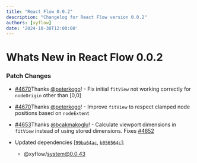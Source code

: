 ```yaml
---
title: "React Flow 0.0.2"
description: "Changelog for React Flow version 0.0.2"
authors: [xyflow]
date: '2024-10-30T12:00:00'
---
```

# Whats New in React Flow 0.0.2
### Patch Changes

-   [#4670](https://github.com/xyflow/xyflow/pull/4670)Thanks [@peterkogo](https://github.com/peterkogo)! - Fix initial `fitView` not working correctly for `nodeOrigin` other than [0,0]

-   [#4670](https://github.com/xyflow/xyflow/pull/4670)Thanks [@peterkogo](https://github.com/peterkogo)! - Improve `fitView` to respect clamped node positions based on `nodeExtent`

-   [#4653](https://github.com/xyflow/xyflow/pull/4653)Thanks [@bcakmakoglu](https://github.com/bcakmakoglu)! - Calculate viewport dimensions in `fitView` instead of using stored dimensions. Fixes [#4652](https://github.com/xyflow/xyflow/issues/4652)

-   Updated dependencies \[[`99ba64ac`](https://github.com/xyflow/xyflow/commit/99ba64ac2e1ce9c5ac3cab85a3d574edc0ecf4cc), [`b056564c`](https://github.com/xyflow/xyflow/commit/b056564c9658bb43b882eebfad5a7e224717ffb5)]:
    -   @xyflow/system@0.0.43

